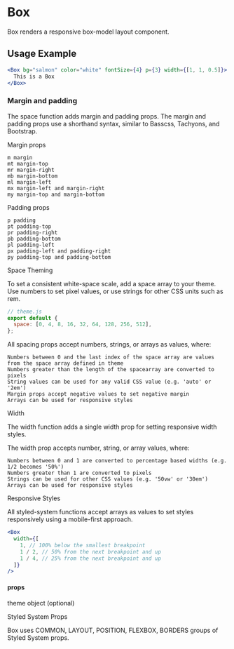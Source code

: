 # Box

Box renders a responsive box-model layout component.


## Usage Example

```jsx live
<Box bg="salmon" color="white" fontSize={4} p={3} width={[1, 1, 0.5]}>
  This is a Box
</Box>
```

### Margin and padding

The space function adds margin and padding props. The margin and padding props use a shorthand syntax, similar to Basscss, Tachyons, and Bootstrap.

Margin props

    m margin
    mt margin-top
    mr margin-right
    mb margin-bottom
    ml margin-left
    mx margin-left and margin-right
    my margin-top and margin-bottom

Padding props

    p padding
    pt padding-top
    pr padding-right
    pb padding-bottom
    pl padding-left
    px padding-left and padding-right
    py padding-top and padding-bottom

Space Theming

To set a consistent white-space scale, add a space array to your theme. Use numbers to set pixel values, or use strings for other CSS units such as rem.

```jsx
// theme.js
export default {
  space: [0, 4, 8, 16, 32, 64, 128, 256, 512],
};
```

All spacing props accept numbers, strings, or arrays as values, where:

    Numbers between 0 and the last index of the space array are values from the space array defined in theme
    Numbers greater than the length of the spacearray are converted to pixels
    String values can be used for any valid CSS value (e.g. 'auto' or '2em')
    Margin props accept negative values to set negative margin
    Arrays can be used for responsive styles

Width

The width function adds a single width prop for setting responsive width styles.

The width prop accepts number, string, or array values, where:

    Numbers between 0 and 1 are converted to percentage based widths (e.g. 1/2 becomes '50%')
    Numbers greater than 1 are converted to pixels
    Strings can be used for other CSS values (e.g. '50vw' or '30em')
    Arrays can be used for responsive styles

Responsive Styles

All styled-system functions accept arrays as values to set styles responsively using a mobile-first approach.

```jsx
<Box
  width={[
    1, // 100% below the smallest breakpoint
    1 / 2, // 50% from the next breakpoint and up
    1 / 4, // 25% from the next breakpoint and up
  ]}
/>
```

#### props

theme
object
(optional)

Styled System Props

Box uses COMMON, LAYOUT, POSITION, FLEXBOX, BORDERS groups of Styled System props.